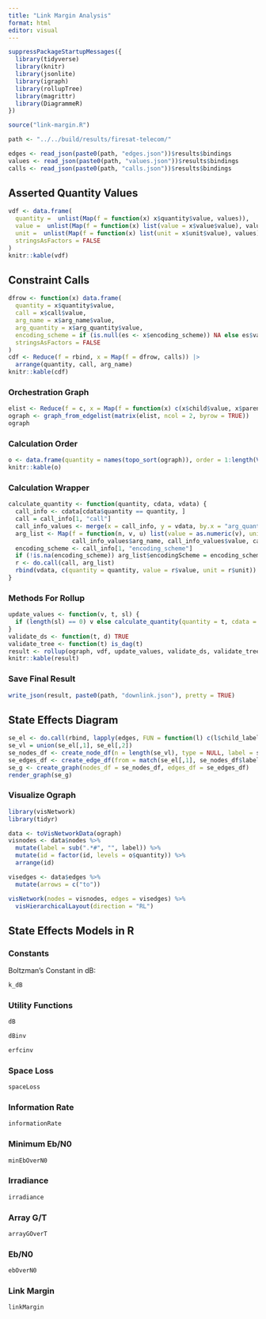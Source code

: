 ```yaml
---
title: "Link Margin Analysis"
format: html
editor: visual
---
```


```r
suppressPackageStartupMessages({
  library(tidyverse)
  library(knitr)
  library(jsonlite)
  library(igraph)
  library(rollupTree)
  library(magrittr)
  library(DiagrammeR)
})

source("link-margin.R")

path <- "../../build/results/firesat-telecom/"

edges <- read_json(paste0(path, "edges.json"))$results$bindings
values <- read_json(paste0(path, "values.json"))$results$bindings
calls <- read_json(paste0(path, "calls.json"))$results$bindings
```

## Asserted Quantity Values

```r
vdf <- data.frame(
  quantity =  unlist(Map(f = function(x) x$quantity$value, values)),
  value =  unlist(Map(f = function(x) list(value = x$value$value), values)),
  unit =  unlist(Map(f = function(x) list(unit = x$unit$value), values)),
  stringsAsFactors = FALSE
)
knitr::kable(vdf)
```

## Constraint Calls

```r
dfrow <- function(x) data.frame(
  quantity = x$quantity$value,
  call = x$call$value,
  arg_name = x$arg_name$value,
  arg_quantity = x$arg_quantity$value,
  encoding_scheme = if (is.null(es <- x$encoding_scheme)) NA else es$value,
  stringsAsFactors = FALSE
)
cdf <- Reduce(f = rbind, x = Map(f = dfrow, calls)) |>
  arrange(quantity, call, arg_name)
knitr::kable(cdf)
```

### Orchestration Graph

```r
elist <- Reduce(f = c, x = Map(f = function(x) c(x$child$value, x$parent$value), edges), init = c())
ograph <- graph_from_edgelist(matrix(elist, ncol = 2, byrow = TRUE))
ograph
```

### Calculation Order

```r
o <- data.frame(quantity = names(topo_sort(ograph)), order = 1:length(V(ograph)))
knitr::kable(o)
```




### Calculation Wrapper

```r
calculate_quantity <- function(quantity, cdata, vdata) {
  call_info <- cdata[cdata$quantity == quantity, ]
  call = call_info[1, "call"]
  call_info_values <- merge(x = call_info, y = vdata, by.x = "arg_quantity", by.y = "quantity")
  arg_list <- Map(f = function(n, v, u) list(value = as.numeric(v), unit = u),
                  call_info_values$arg_name, call_info_values$value, call_info_values$unit)
  encoding_scheme <- call_info[1, "encoding_scheme"]
  if (!is.na(encoding_scheme)) arg_list$encodingScheme = encoding_scheme
  r <- do.call(call, arg_list)
  rbind(vdata, c(quantity = quantity, value = r$value, unit = r$unit))
}
```

### Methods For Rollup

```r
update_values <- function(v, t, sl) {
  if (length(sl) == 0) v else calculate_quantity(quantity = t, cdata = cdf, vdata = v)
}
validate_ds <- function(t, d) TRUE
validate_tree <- function(t) is_dag(t)
result <- rollup(ograph, vdf, update_values, validate_ds, validate_tree)
knitr::kable(result)
```

### Save Final Result

```r
write_json(result, paste0(path, "downlink.json"), pretty = TRUE)
```

## State Effects Diagram

```r
se_el <- do.call(rbind, lapply(edges, FUN = function(l) c(l$child_label$value, l$parent_label$value)))
se_vl = union(se_el[,1], se_el[,2])
se_nodes_df <- create_node_df(n = length(se_vl), type = NULL, label = se_vl)
se_edges_df <- create_edge_df(from = match(se_el[,1], se_nodes_df$label), to = match(se_el[,2], se_nodes_df$label))
se_g <- create_graph(nodes_df = se_nodes_df, edges_df = se_edges_df)
render_graph(se_g)
```

### Visualize Ograph


```r
library(visNetwork)
library(tidyr)

data <- toVisNetworkData(ograph)
visnodes <- data$nodes %>%
  mutate(label = sub(".*#", "", label)) %>% 
  mutate(id = factor(id, levels = o$quantity)) %>%
  arrange(id)

visedges <- data$edges %>% 
  mutate(arrows = c("to")) 

visNetwork(nodes = visnodes, edges = visedges) %>%
  visHierarchicalLayout(direction = "RL")


```


## State Effects Models in R

### Constants

Boltzman's Constant in dB:

```r
k_dB
```

### Utility Functions

```r
dB
```

```r
dBinv
```

```r
erfcinv
```

### Space Loss

```r
spaceLoss
```

### Information Rate

```r
informationRate
```

### Minimum Eb/N0

```r
minEbOverN0
```

### Irradiance

```r
irradiance
```

### Array G/T

```r
arrayGOverT
```

### Eb/N0

```r
ebOverN0
```

### Link Margin

```r
linkMargin
```
